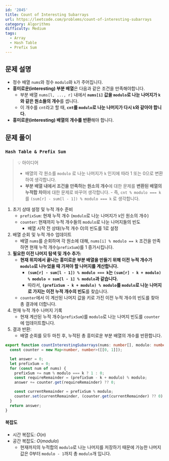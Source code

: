 ```yaml
---
id: '2845'
title: Count of Interesting Subarrays
url: https://leetcode.com/problems/count-of-interesting-subarrays
category: Algorithms
difficulty: Medium
tags:
  - Array
  - Hash Table
  - Prefix Sum
---
```


## 문제 설명

- 정수 배열 `nums`와 정수 `modulo`와 `k`가 주어집니다.
- **흥미로운(interesting) 부분 배열**은 다음과 같은 조건을 만족해야합니다.
  - 부분 배열 `nums[l, ..., r]` 내에서 **`nums[i]` 값을 `modulo`로 나눈 나머지가 `k`와 같은 원소들의 개수**를 셉니다.
  - 이 개수를 `cnt`라고 할 때, **`cnt`를 `modulo`로 나눈 나머지가 다시 `k`와 같아야 합니다.**
- **흥미로운(interesting) 배열의 개수를 반환**해야 합니다.

## 문제 풀이

### `Hash Table & Prefix Sum`

> 💡 아이디어
>
> - 배열의 각 원소를 `modulo` 로 나눈 나머지가 `k` 인지에 따라 1 또는 0으로 변환하여 생각합니다.
> - **부분 배열 내에서 조건을 만족하는 원소의 개수**에 대한 문제를 **변환된 배열의 누적합 차이**에 대한 문제로 바꾸어 생각합니다. - 즉, `cnt % modulo === k`를 `(sum[r] - sum[l - 1]) % modulo === k` 로 생각합니다.

1. 초기 상태 설정 및 누적 개수 준비
   - `prefixSum`: 현재 누적 개수 (`modulo`로 나눈 나머지가 `k`인 원소의 개수)
   - `counter`: 현재까지 누적 개수들의 `modulo`로 나눈 나머지들의 빈도
     - 배열 시작 전 상태(누적 개수 0)의 빈도를 1로 설정
2. 배열 순회 및 누적 개수 업데이트
   - 배열 `nums`를 순회하며 각 원소에 대해, `nums[i] % modulo == k` 조건을 만족하면 현재 누적 개수(`prefixSum`)를 1 증가시킵니다.
3. **필요한 이전 나머지 탐색 및 개수 추가:**
   - **현재 위치에서 끝나는 흥미로운 부분 배열을 만들기 위해 이전 누적 개수가 `modulo`로 나누었을 때 가져야 할 나머지를 계산합니다.**
     - **`(sum[r] - sum[l - 1]) % modulo === k`는 `(sum[r] - k + modulo) % modulo = sum[l - 1] % modulo`과 같습니다.**
     - 따라서, **`(prefixSum - k + modulo) % modulo`를 `modulo`로 나눈 나머지로 가지는 이전 누적 개수의 빈도**를 찾습니다.
   - `counter`에서 이 계산된 나머지 값을 키로 가진 이전 누적 개수의 빈도를 찾아 총 결과에 더합니다.
4. 현재 누적 개수 나머지 기록
   - 현재 계산된 누적 개수(`prefixSum`)를 `modulo`로 나눈 나머지 빈도를 `counter`에 업데이트합니다.
5. 결과 반환:
   - 배열 순회를 모두 마친 후, 누적된 총 흥미로운 부분 배열의 개수를 반환합니다.

```typescript showLineNumbers
export function countInterestingSubarrays(nums: number[], modulo: number, k: number): number {
  const counter = new Map<number, number>([[0, 1]]);

  let answer = 0;
  let prefixSum = 0;
  for (const num of nums) {
    prefixSum += num % modulo === k ? 1 : 0;
    const requireRemainder = (prefixSum - k + modulo) % modulo;
    answer += counter.get(requireRemainder) ?? 0;

    const currentRemainder = prefixSum % modulo;
    counter.set(currentRemainder, (counter.get(currentRemainder) ?? 0) + 1);
  }
  return answer;
}
```

#### 복잡도

- 시간 복잡도: $O(n)$
- 공간 복잡도: $O(modulo)$
  - 현재까지의 누적합의 `modulo`로 나눈 나머지를 저장하기 때문에 가능한 나머지 값은 0부터 `modulo - 1`까지 총 `modulo`개 입니다.
